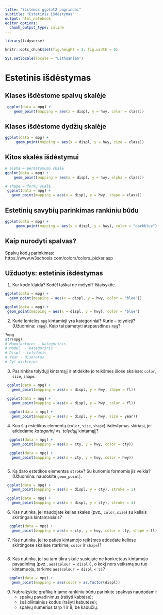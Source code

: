 ```yaml
---
title: "Sistemos ggplot2 pagrindai"
subtitle: "Estetinis išdėstymas"
output: html_notebook
editor_options: 
  chunk_output_type: inline
---
```



```r
library(tidyverse)

knitr::opts_chunk$set(fig.height = 3, fig.width = 6)

Sys.setlocale(locale = "Lithuanian")
```

Estetinis išdėstymas
============================================================================= 

Klases išdėstome spalvų skalėje
----------------------------------------------------------------------------- 

```r
 ggplot(data = mpg) + 
    geom_point(mapping = aes(x = displ, y = hwy, color = class)) 
```

Klases išdėstome dydžių skalėje
----------------------------------------------------------------------------- 

```r
ggplot(data = mpg) + 
     geom_point(mapping = aes(x = displ, y = hwy, size = class)) 
```

Kitos skalės išdėstymui
----------------------------------------------------------------------------- 

```r
# alpha – permatomumo skalė
ggplot(data = mpg) + 
    geom_point(mapping = aes(x = displ, y = hwy, alpha = class)) 
```
```r
# shape – formų skalė
 ggplot(data = mpg) +
   geom_point(mapping = aes(x = displ, y = hwy, shape = class)) 
```

Estetinių savybių parinkimas rankiniu būdu
----------------------------------------------------------------------------- 

```r
ggplot(data = mpg) + 
     geom_point(mapping = aes(x = displ, y = hwy), color = "darkblue") 
```

Kaip nurodyti spalvas?
----------------------------------------------------------------------------- 
Spalvų kodų parinkimas:
https://www.w3schools.com/colors/colors_picker.asp



Užduotys: estetinis išdėstymas
----------------------------------------------------------------------------- 

1. Kur kode klaida? Kodėl taškai ne mėlyni? Ištaisykite.

```r
ggplot(data = mpg) + 
  geom_point(mapping = aes(x = displ, y = hwy, color = "blue"))

ggplot(data = mpg) +
 geom_point(mapping = aes(x = displ, y = hwy), color = "blue")
```

2. Kurie lentelės `mpg` kintamieji yra kategoriniai? Kurie – tolydieji? (Užuomina: `?mpg`). Kaip tai pamatyti atspausdinus `mpg`?

```r
?mpg
str(mpg)
# Manufacturer - kategorinis
# Model  - kategorinis
# Displ - tolydusis
# Year - diskretus
# Cyl diskterus
```

3. Pasirinkite tolydųjį kintamąjį ir atidėkite jo reikšmes šiose skalėse: `color`, `size`, `shape`. 

```r
 ggplot(data = mpg) +
   geom_point(mapping = aes(x = displ, y = hwy, shape = fl)) 

 ggplot(data = mpg) +
   geom_point(mapping = aes(x = displ, y = hwy, color = fl)) 
 
  ggplot(data = mpg) +
   geom_point(mapping = aes(x = displ, y = hwy, size = year)) 
```

4. Kuo šių estetikos elementų (`color`, `size`, `shape`) išdėstymas skiriasi, jei atidedame *kategorinį* vs. *tolydųjį* kintamąjį? 


```r
  ggplot(data = mpg) +
   geom_point(mapping = aes(x = cty, y = hwy, color = cty))

  ggplot(data = mpg) +
   geom_point(mapping = aes(x = cty, y = hwy, color = hwy))

```
```r

```


5. Ką daro estetikos elementas `stroke`? Su kuriomis formomis jis veikia? (Užuomina: naudokite `geom_point`).

```r
 ggplot(data = mpg) +
   geom_point(mapping = aes(x = displ, y = cty), stroke = 1) 

 ggplot(data = mpg) +
   geom_point(mapping = aes(x = displ, y = cty), stroke = 4) 
```


6. Kas nutinka, jei naudojate kelias skales (pvz., `color`, `size`) su keliais skirtingais kintamaisiais?

```r
  ggplot(data = mpg) +
   geom_point(mapping = aes(x = cty, y = hwy, color = cty, shape = fl))

```

7. Kas nutinka, jei to paties kintamojo reikšmes atidedate keliose skirtingose skalėse (tarkime, `color` ir `shape`)?

```r

```

8. Kas nutinka, jei su tam tikra skale susiejate ne konkretaus kintamojo pavadinimą (pvz., `aes(colour = displ)`), o kokį nors veiksmą su tuo kintamuoju, tarkime `aes(colour = displ < 5)`?

```r
  ggplot(data = mpg) +
   geom_point(mapping = aes(color = as.factor(displ))

```

9. Nubraižykite grafiką ir jame rankiniu būdu parinkite spakvas naudodami:
    * spalvų pavadinimus (rašyti kabtėse);
    * šešioliktainius kodus (rašyti kabutėse);
    * spalvų numerius tarp 1 ir 8, be kabučių.
    
```r

```
    

